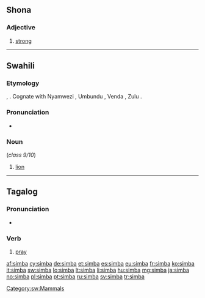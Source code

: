 {{also|Simba}}
==Shona==

===Adjective===
{{head|sn|adjective}}

# [[strong]]

----

==Swahili==
===Etymology===
{{proto|Bantu|cimba|lang=sw}}, {{proto|Bantu|-cmbá|lang=|title=}}.  Cognate with Nyamwezi {{term|nshimba}}, Umbundu {{term|simbe}}, Venda {{term|tsimba}}, Zulu {{term|insimba|lang=zu}}.

===Pronunciation===
* {{IPA|/simbɑ/|lang=sw}}

===Noun===
{{head|sw|noun|plural|simba}} (''class 9/10'')

# [[lion]]

[[Category:sw:Mammals]]

----

==Tagalog==

===Pronunciation===
* {{audio|Tl-PH-simba.ogg|Audio}}

===Verb===
{{head|tl|verb}}

# [[pray]]

[[af:simba]]
[[cy:simba]]
[[de:simba]]
[[et:simba]]
[[es:simba]]
[[eu:simba]]
[[fr:simba]]
[[ko:simba]]
[[it:simba]]
[[sw:simba]]
[[lo:simba]]
[[lt:simba]]
[[li:simba]]
[[hu:simba]]
[[mg:simba]]
[[ja:simba]]
[[no:simba]]
[[pl:simba]]
[[pt:simba]]
[[ru:simba]]
[[sv:simba]]
[[tr:simba]]